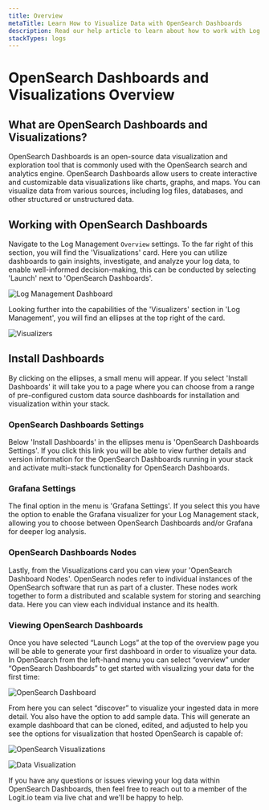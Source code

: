```yaml
---
title: Overview
metaTitle: Learn How to Visualize Data with OpenSearch Dashboards
description: Read our help article to learn about how to work with Log Management Vizualizers and Dashboards in Logit.io
stackTypes: logs
---
```


# OpenSearch Dashboards and Visualizations Overview

## What are OpenSearch Dashboards and Visualizations?

OpenSearch Dashboards is an open-source data visualization and 
exploration tool that is commonly used with the OpenSearch search 
and analytics engine. OpenSearch Dashboards allow users to create 
interactive and customizable data visualizations like charts, graphs, 
and maps. You can visualize data from various sources, including 
log files, databases, and other structured or unstructured data.

## Working with OpenSearch Dashboards

Navigate to the Log Management `Overview` settings. To the far 
right of this section, you will find the 'Visualizations' card. 
Here you can utilize dashboards to gain insights, investigate, 
and analyze your log data, to enable well-informed decision-making, 
this can be conducted by selecting 'Launch' next to 'OpenSearch Dashboards'.

![Log Management Dashboard](@/images/help/log-management/visualizers/log-management-dashboard.png)

Looking further into the capabilities of the 'Visualizers' section in 
'Log Management', you will find an ellipses at the top right of the card.

![Visualizers](@/images/help/log-management/visualizers/visualizers.png)

## Install Dashboards

By clicking on the ellipses, a small menu will appear. If you select 
'Install Dashboards' it will take you to a page where you can choose 
from a range of pre-configured custom data source dashboards for 
installation and visualization within your stack.

### OpenSearch Dashboards Settings

Below 'Install Dashboards' in the ellipses menu is 'OpenSearch Dashboards Settings'. 
If you click this link you will be able to view further details and version 
information for the OpenSearch Dashboards running in your stack and activate 
multi-stack functionality for OpenSearch Dashboards.

### Grafana Settings

The final option in the menu is 'Grafana Settings'. If you select this you 
have the option to enable the Grafana visualizer for your Log Management stack, 
allowing you to choose between OpenSearch Dashboards and/or Grafana 
for deeper log analysis.

### OpenSearch Dashboards Nodes

Lastly, from the Visualizations card you can view your 'OpenSearch Dashboard Nodes'. 
OpenSearch nodes refer to individual instances of the OpenSearch software that 
run as part of a cluster. These nodes work together to form a distributed and 
scalable system for storing and searching data. Here you can view each 
individual instance and its health.

### Viewing OpenSearch Dashboards

Once you have selected “Launch Logs” at the top of the overview page you will be 
able to generate your first dashboard in order to visualize your data. In OpenSearch 
from the left-hand menu you can select “overview” under “OpenSearch Dashboards” to 
get started with visualizing your data for the first time:

![OpenSearch Dashboard](@/images/help/log-management/visualizers/opensearch-dashboard.png)

From here you can select “discover” to visualize your ingested data in more detail. 
You also have the option to add sample data. This will generate an example dashboard 
that can be cloned, edited, and adjusted to help you see the options for 
visualization that hosted OpenSearch is capable of:

![OpenSearch Visualizations](@/images/help/log-management/visualizers/opensearch-visualization.png)

![Data Visualization](@/images/help/log-management/visualizers/data-visualization.png)

If you have any questions or issues viewing your log data within OpenSearch Dashboards, 
then feel free to reach out to a member of the Logit.io team via live chat and we'll be happy to help.